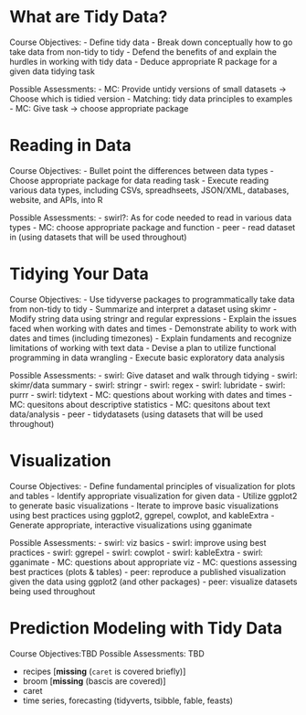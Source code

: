 # What are Tidy Data? {#intro}

Course Objectives:
- Define tidy data 
- Break down conceptually how to go take data from non-tidy to tidy 
- Defend the benefits of and explain the hurdles in working with tidy data
- Deduce appropriate R package for a given data tidying task

Possible Assessments:
- MC: Provide untidy versions of small datasets -> Choose which is tidied version
- Matching: tidy data principles to examples
- MC: Give task -> choose appropriate package

# Reading in Data

Course Objectives:
- Bullet point the differences between data types
- Choose appropriate package for data reading task
- Execute reading various data types, including CSVs, spreadhseets, JSON/XML, databases, website, and APIs, into R 

Possible Assessments:
- swirl?: As for code needed to read in various data types
- MC: choose appropriate package and function
- peer - read dataset in (using datasets that will be used throughout)

# Tidying Your Data

Course Objectives:
- Use tidyverse packages to programmatically take data from non-tidy to tidy
- Summarize and interpret a dataset using skimr
- Modify string data using stringr and regular expressions
- Explain the issues faced when working with dates and times
- Demonstrate ability to work with dates and times (including timezones)
- Explain fundaments and recognize limitations of working with text data
- Devise a plan to utilize functional programming in data wrangling
- Execute basic exploratory data analysis

Possible Assessments:
- swirl: Give dataset and walk through tidying
- swirl: skimr/data summary
- swirl: stringr
- swirl: regex
- swirl: lubridate
- swirl: purrr
- swirl: tidytext
- MC: questions about working with dates and times
- MC: quesitons about descriptive statistics
- MC: quesitons about text data/analysis
- peer - tidydatasets (using datasets that will be used throughout)

# Visualization

Course Objectives:
- Define fundamental principles of visualization for plots and tables
- Identify appropriate visualization for given data
- Utilize ggplot2 to generate basic visualizations
- Iterate to improve basic visualizations using best practices using ggplot2, ggrepel, cowplot, and kableExtra
- Generate appropriate, interactive visualizations using gganimate

Possible Assessments:
- swirl: viz basics
- swirl: improve using best practices
- swirl: ggrepel
- swirl: cowplot
- swirl: kableExtra
- swirl: gganimate
- MC: questions about appropriate viz
- MC: questions assessing best practices (plots & tables)
- peer: reproduce a published visualization given the data using ggplot2 (and other packages)
- peer: visualize datasets being used throughout


# Prediction Modeling with Tidy Data

Course Objectives:TBD
Possible Assessments: TBD

* recipes [**missing** (`caret` is covered briefly)]
* broom [**missing** (bascis are covered)]
* caret
* time series, forecasting (tidyverts, tsibble, fable, feasts)
